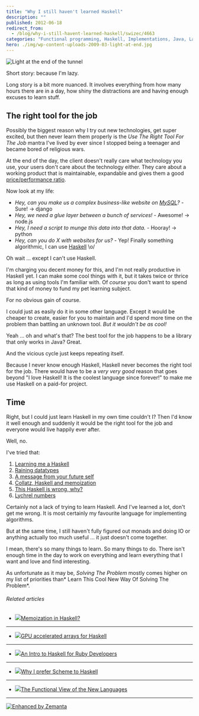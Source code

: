 ```yaml
---
title: "Why I still haven't learned Haskell"
description: ""
published: 2012-06-18
redirect_from:
  - /blog/why-i-still-havent-learned-haskell/swizec/4663
categories: "Functional programming, Haskell, Implementations, Java, Languages, Programming, Tools, Uncategorized"
hero: ./img/wp-content-uploads-2009-03-light-at-end.jpg
---
```


![Light at the end of the tunnel](./img/wp-content-uploads-2009-03-light-at-end.jpg "Light at the end of the tunnel")

Short story: because I'm lazy.

Long story is a bit more nuanced. It involves everything from how many hours there are in a day, how shiny the distractions are and having enough excuses to learn stuff.

## The right tool for the job

Possibly the biggest reason why I try out new technologies, get super excited, but then never learn them properly is the _Use The Right Tool For The Job_ mantra I've lived by ever since I stopped being a teenager and became bored of religious wars.

At the end of the day, the client doesn't really care what technology you use, your users don't care about the technology either. They care about a working product that is maintainable, expandable and gives them a good [price/performance ratio](http://en.wikipedia.org/wiki/Price/performance_ratio "Price/performance ratio").

Now look at my life:

- _Hey, can you make us a complex business-like website on [MySQL](http://en.wikipedia.org/wiki/MySQL "MySQL")?_ - Sure! -> django
- _Hey, we need a glue layer between a bunch of services!_ - Awesome! -> node.js
- _Hey, I need a script to munge this data into that data._ - Hooray! -> python
- _Hey, can you do X with websites for us?_ - Yep! Finally something algorithmic, I can use [Haskell](http://en.wikipedia.org/wiki/Haskell_%28programming_language%29 "Haskell (programming language)") \\o/

Oh wait ... except I can't use Haskell.

I'm charging you decent money for this, and I'm not really productive in Haskell yet. I can make some cool things with it, but it takes twice or thrice as long as using tools I'm familiar with. Of _course_ you don't want to spend that kind of money to fund my pet learning subject.

For no obvious gain of course.

I could just as easily do it in some other language. Except it would be cheaper to create, easier for you to maintain and I'd spend more time on the problem than battling an unknown tool. _But it wouldn't be as cool!_

Yeah ... oh and what's that? The best tool for the job happens to be a library that only works in Java? Great.

And the vicious cycle just keeps repeating itself.

Because I never know enough Haskell, Haskell never becomes the right tool for the job. There would have to be a _very very good_ reason that goes beyond "I love Haskell! It is the coolest language since forever!" to make me use Haskell on a paid-for project.

## Time

Right, but I could just learn Haskell in my own time couldn't I? Then I'd know it well enough and suddenly it would be the right tool for the job and everyone would live happily ever after.

Well, no.

I've tried that:

1.  [Learning me a Haskell](http://swizec.com/blog/learning-me-a-haskell/swizec/3272)
2.  [Raining datatypes](http://swizec.com/blog/sabbatical-week-day-3-raining-datatypes/swizec/3293)
3.  [A message from your future self](http://swizec.com/blog/a-message-from-your-future-self/swizec/3377)
4.  [Collatz, Haskell and memoization](http://swizec.com/blog/collatz-haskell-and-memoization/swizec/3382)
5.  [This Haskell is wrong, why?](http://swizec.com/blog/this-haskell-is-wrong-why/swizec/3489)
6.  [Lychrel numbers](http://swizec.com/blog/lychrel-numbers/swizec/3559)

Certainly not a lack of trying to learn Haskell. And I've learned a lot, don't get me wrong. It is most certainly my favourite language for implementing algorithms.

But at the same time, I still haven't fully figured out monads and doing IO or anything actually too much useful ... it just doesn't come together.

I mean, there's so many things to learn. So many things to do. There isn't enough time in the day to work on everything and learn everything that I want and love and find interesting.

As unfortunate as it may be, _Solving The Problem_ mostly comes higher on my list of priorities than* Learn This Cool New Way Of Solving The Problem*.

###### Related articles

- [![](http://i.zemanta.com/94679149_80_80.jpg)](http://stackoverflow.com/questions/3208258/memoization-in-haskell)[Memoization in Haskell?](http://stackoverflow.com/questions/3208258/memoization-in-haskell)

---

- [![](http://i.zemanta.com/88781041_80_80.jpg)](http://justtesting.org/gpu-accelerated-array-computations-in-haskell)[GPU accelerated arrays for Haskell](http://justtesting.org/gpu-accelerated-array-computations-in-haskell)

---

- [![](http://i.zemanta.com/noimg_00_80_80.jpg)](http://www.free-variable.org/2012/05/an-intro-to-haskell-for-ruby-programmers/)[An Intro to Haskell for Ruby Developers](http://www.free-variable.org/2012/05/an-intro-to-haskell-for-ruby-programmers/)

---

- [![](http://i.zemanta.com/noimg_08_80_80.jpg)](http://slidetocode.com/2012/04/09/why-i-prefer-scheme-to-haskell/)[Why I prefer Scheme to Haskell](http://slidetocode.com/2012/04/09/why-i-prefer-scheme-to-haskell/)

---

- [![](http://i.zemanta.com/noimg_11_80_80.jpg)](http://www.i-programmer.info/professional-programmer/i-programmer/3892-the-functional-view-of-the-new-languages.html)[The Functional View of the New Languages](http://www.i-programmer.info/professional-programmer/i-programmer/3892-the-functional-view-of-the-new-languages.html)

---

[![Enhanced by Zemanta](http://img.zemanta.com/zemified_e.png?x-id=b8c535c5-2cdf-47f7-8371-444768f084df)](http://www.zemanta.com/?px "Enhanced by Zemanta")

